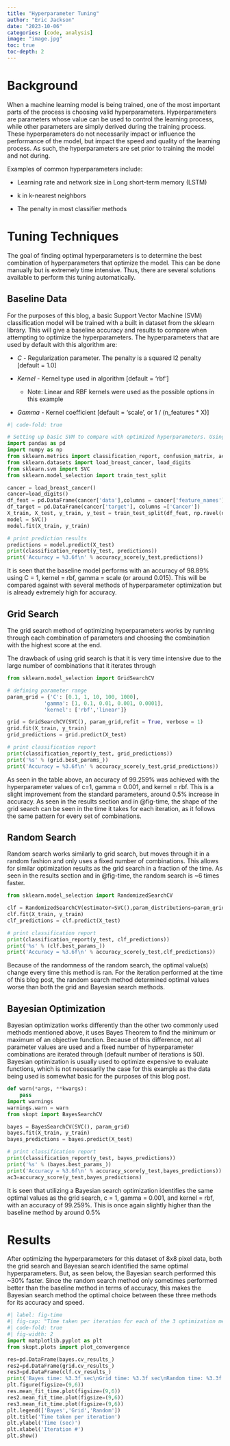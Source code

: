 ```yaml
---
title: "Hyperparameter Tuning"
author: "Eric Jackson"
date: "2023-10-06"
categories: [code, analysis]
image: "image.jpg"
toc: true
toc-depth: 2
---
```


# Background

When a machine learning model is being trained, one of the most important parts of the process is choosing valid hyperparameters. Hyperparameters are parameters whose value can be used to control the learning process, while other parameters are simply derived during the training process. These hyperparameters do not necessarily impact or influence the performance of the model, but impact the speed and quality of the learning process. As such, the hyperparameters are set prior to training the model and not during.

Examples of common hyperparameters include:

-   Learning rate and network size in Long short-term memory (LSTM)

-   k in k-nearest neighbors

-   The penalty in most classifier methods

# Tuning Techniques

The goal of finding optimal hyperparameters is to determine the best combination of hyperparameters that optimize the model. This can be done manually but is extremely time intensive. Thus, there are several solutions available to perform this tuning automatically.

## Baseline Data

For the purposes of this blog, a basic Support Vector Machine (SVM) classification model will be trained with a built in dataset from the sklearn library. This will give a baseline accuracy and results to compare when attempting to optimize the hyperparameters. The hyperparameters that are used by default with this algorithm are:

-   *C* - Regularization parameter. The penalty is a squared l2 penalty \[default = 1.0\]

-   *Kernel* - Kernel type used in algorithm \[default = 'rbf'\]

    -   Note: Linear and RBF kernels were used as the possible options in this example

-   *Gamma* - Kernel coefficient \[default = 'scale', or 1 / (n_features \* X)\]

```python
#| code-fold: true

# Setting up basic SVM to compare with optimized hyperparameters. Using built in dataset of data
import pandas as pd 
import numpy as np 
from sklearn.metrics import classification_report, confusion_matrix, accuracy_score
from sklearn.datasets import load_breast_cancer, load_digits
from sklearn.svm import SVC 
from sklearn.model_selection import train_test_split 

cancer = load_breast_cancer() 
cancer=load_digits()
df_feat = pd.DataFrame(cancer['data'],columns = cancer['feature_names']) 
df_target = pd.DataFrame(cancer['target'], columns =['Cancer']) 
X_train, X_test, y_train, y_test = train_test_split(df_feat, np.ravel(df_target),test_size = 0.30, random_state = 101) 
model = SVC() 
model.fit(X_train, y_train) 

# print prediction results 
predictions = model.predict(X_test) 
print(classification_report(y_test, predictions)) 
print('Accuracy = %3.6f\n' % accuracy_score(y_test,predictions))
```

It is seen that the baseline model performs with an accuracy of 98.89% using C = 1, kernel = rbf, gamma = scale (or around 0.015). This will be compared against with several methods of hyperparameter optimization but is already extremely high for accuracy.

## Grid Search

The grid search method of optimizing hyperparameters works by running through each combination of parameters and choosing the combination with the highest score at the end.

The drawback of using grid search is that it is very time intensive due to the large number of combinations that it iterates through

```python
from sklearn.model_selection import GridSearchCV 

# defining parameter range 
param_grid = {'C': [0.1, 1, 10, 100, 1000], 
			'gamma': [1, 0.1, 0.01, 0.001, 0.0001], 
			'kernel': ['rbf','linear']} 

grid = GridSearchCV(SVC(), param_grid,refit = True, verbose = 1) 
grid.fit(X_train, y_train) 
grid_predictions = grid.predict(X_test) 

# print classification report 
print(classification_report(y_test, grid_predictions)) 
print('%s' % (grid.best_params_))
print('Accuracy = %3.6f\n' % accuracy_score(y_test,grid_predictions))
```

As seen in the table above, an accuracy of 99.259% was achieved with the hyperparameter values of c=1, gamma = 0.001, and kernel = rbf. This is a slight improvement from the standard parameters, around 0.5% increase in accuracy. As seen in the results section and in @fig-time, the shape of the grid search can be seen in the time it takes for each iteration, as it follows the same pattern for every set of combinations.

## Random Search

Random search works similarly to grid search, but moves through it in a random fashion and only uses a fixed number of combinations. This allows for similar optimization results as the grid search in a fraction of the time. As seen in the results section and in @fig-time, the random search is \~6 times faster.

```python
from sklearn.model_selection import RandomizedSearchCV

clf = RandomizedSearchCV(estimator=SVC(),param_distributions=param_grid,verbose=1)
clf.fit(X_train, y_train) 
clf_predictions = clf.predict(X_test) 

# print classification report 
print(classification_report(y_test, clf_predictions)) 
print('%s' % (clf.best_params_))
print('Accuracy = %3.6f\n' % accuracy_score(y_test,clf_predictions))
```

Because of the randomness of the random search, the optimal value(s) change every time this method is ran. For the iteration performed at the time of this blog post, the random search method determined optimal values worse than both the grid and Bayesian search methods.

## Bayesian Optimization

Bayesian optimization works differently than the other two commonly used methods mentioned above, it uses Bayes Theorem to find the minimum or maximum of an objective function. Because of this difference, not all parameter values are used and a fixed number of hyperparameter combinations are iterated through (default number of iterations is 50). Bayesian optimization is usually used to optimize expensive to evaluate functions, which is not necessarily the case for this example as the data being used is somewhat basic for the purposes of this blog post.

```python
def warn(*args, **kwargs):
    pass
import warnings
warnings.warn = warn
from skopt import BayesSearchCV

bayes = BayesSearchCV(SVC(), param_grid) 
bayes.fit(X_train, y_train) 
bayes_predictions = bayes.predict(X_test) 

# print classification report 
print(classification_report(y_test, bayes_predictions)) 
print('%s' % (bayes.best_params_))
print('Accuracy = %3.6f\n' % accuracy_score(y_test,bayes_predictions))
ac3=accuracy_score(y_test,bayes_predictions)
```

It is seen that utilizing a Bayesian search optimization identifies the same optimal values as the grid search, c = 1, gamma = 0.001, and kernel = rbf, with an accuracy of 99.259%. This is once again slightly higher than the baseline method by around 0.5%

# Results

After optimizing the hyperparameters for this dataset of 8x8 pixel data, both the grid search and Bayesian search identified the same optimal hyperparameters. But, as seen below, the Bayesian search performed this \~30% faster. Since the random search method only sometimes performed better than the baseline method in terms of accuracy, this makes the Bayesian search method the optimal choice between these three methods for its accuracy and speed.

```python
#| label: fig-time
#| fig-cap: "Time taken per iteration for each of the 3 optimization methods"
#| code-fold: true
#| fig-width: 2
import matplotlib.pyplot as plt
from skopt.plots import plot_convergence

res=pd.DataFrame(bayes.cv_results_)
res2=pd.DataFrame(grid.cv_results_)
res3=pd.DataFrame(clf.cv_results_)
print('Bayes time: %3.3f sec\nGrid time: %3.3f sec\nRandom time: %3.3f sec' % (res.mean_fit_time.sum(),res2.mean_fit_time.sum(),res3.mean_fit_time.sum()))
plt.figure(figsize=(9,6))
res.mean_fit_time.plot(figsize=(9,6))
res2.mean_fit_time.plot(figsize=(9,6))
res3.mean_fit_time.plot(figsize=(9,6))
plt.legend(['Bayes','Grid','Random'])
plt.title('Time taken per iteration')
plt.ylabel('Time (sec)')
plt.xlabel('Iteration #')
plt.show()
```
